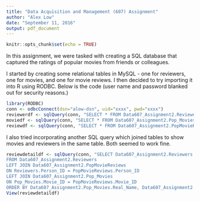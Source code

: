 ---
title: "Data Acquisition and Management (607) Assignment"
author: "Alex Low"
date: "September 11, 2016"
output: pdf_document
---

```{r setup, include=FALSE}
knitr::opts_chunk$set(echo = TRUE)
```

In this assignment, we were tasked with creating a SQL database that captured the ratings of popular movies from friends or colleagues.

I started by creating some relational tables in MySQL - one for reviewers, one for movies, and one for movie reviews.  I then decided to try importing it into R using RODBC. Below is the code (user name and password blanked out for security reasons.)

```{r create-simpledfs-sql, eval=FALSE}
library(RODBC)
conn <- odbcConnect(dsn="alow-dsn", uid="xxxx", pwd="xxxx")
reviewerdf <- sqlQuery(conn, "SELECT * FROM Data607_Assignment2.Reviewers")
moviedf <- sqlQuery(conn, "SELECT * FROM Data607_Assignment2.Pop_Movies")
reviewdf <- sqlQuery(conn, "SELECT * FROM Data607_Assignment2.PopMovieReviews")
```

I also tried incorporating another SQL query which joined tables to show movies and reviewers in the same table.  Both seemed to work fine.

```{r create-detaileddfs-sql, eval=FALSE}
reviewdetaildf <- sqlQuery(conn, "SELECT Data607_Assignment2.Reviewers.Real_Name as Reviewer, Data607_Assignment2.Pop_Movies.Real_Name as Movie, PopMovieReviews.Rating as Rating
FROM Data607_Assignment2.Reviewers
LEFT JOIN Data607_Assignment2.PopMovieReviews
ON Reviewers.Person_ID = PopMovieReviews.Person_ID
LEFT JOIN Data607_Assignment2.Pop_Movies
ON Pop_Movies.Movie_ID = PopMovieReviews.Movie_ID
ORDER BY Data607_Assignment2.Pop_Movies.Real_Name, Data607_Assignment2.Reviewers.Real_Name")
View(reviewdetaildf)

```